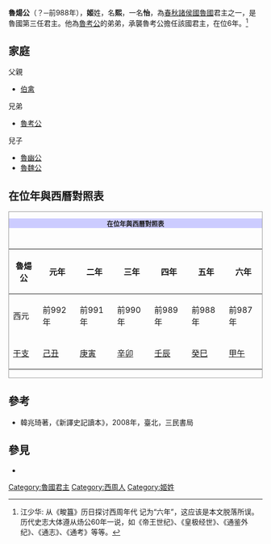 {{Emperorcn box
|圖像=
|名稱=魯煬公
|姓名=熙，一作怡
|謚號=煬公
|陵墓=不詳
|政權=[[魯國|魯國]]
|出生日期=？
|逝世日期=前988年
|在位=前993年 - 前988年
|父=[[伯禽|伯禽]]
|母=不明
|年號=無
}}

'''魯煬公'''（？─前988年），'''姬'''姓，名'''熙'''，一名'''怡'''，為[[春秋时期|春秋]][[諸侯國|諸侯國]][[魯國|魯國]]君主之一，是魯國第三任君主。他為[[魯考公|魯考公]]的弟弟，承襲魯考公擔任該國君主，在位6年。<ref>江少华: 从《畯簋》历日探讨西周年代  {{wikisource history link|史記|033|魯考公、魯煬公、魯幽公、魯魏公、魯厲公、魯獻公、魯真公}}记为“六年”，这应该是本文脱落所误。历代史志大体遵从炀公60年一说，如《帝王世纪》、《皇极经世》、《通鉴外纪》、《通志》、《通考》等等。</ref>

==家庭==
父親
*[[伯禽|伯禽]]

兄弟
*[[魯考公|魯考公]]

兒子
*[[魯幽公|魯幽公]]
*[[魯魏公|魯魏公]]

== 在位年與西曆對照表 ==
<div class="NavFrame" style="clear: both; border: 1px solid #999; margin: 0.5em auto;">
<div class="NavHead" style="background-color: #CCCCFF; font-size: 90%; border-left: 3em soli; text-align: center; font-weight: bold;">在位年與西曆對照表
</div>
<div class="NavContent" style="padding: 1em 0 0 0; font-size: 90%; text-align: center;">
{| class="wikitable" style="text-align:center;"
|-
!魯煬公||元年||二年||三年||四年||五年||六年
|-
!西元
|前992年||前991年||前990年||前989年||前988年||前987年
|-
![[干支|干支]]
|[[己丑|己丑]]||[[庚寅|庚寅]]||[[辛卯|辛卯]]||[[壬辰|壬辰]]||[[癸巳|癸巳]]||[[甲午|甲午]]
|}

</div></div>

==參考==
*韓兆琦著，《新譯史記讀本》，2008年，臺北，三民書局
==參見==

*{{wikisource history link|史記|033|魯考公、魯煬公、魯幽公、魯魏公、魯厲公、魯獻公、魯真公}}
{{start box}}
{{s-before|兄[[魯考公|魯考公]]}}
{{s-title|[[西周|西周]][[魯國|魯國]]第三代君主|前993年－前988年}}
{{s-after|子[[魯幽公|魯幽公]]}}
{{end box}}
{{鲁国君主}}
[[Category:魯國君主|Category:魯國君主]]
[[Category:西周人|Category:西周人]]
[[Category:姬姓|Category:姬姓]]